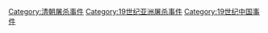 [[Category:清朝屠杀事件|Category:清朝屠杀事件]]
[[Category:19世纪亚洲屠杀事件|Category:19世纪亚洲屠杀事件]]
[[Category:19世纪中国事件|Category:19世纪中国事件]]
